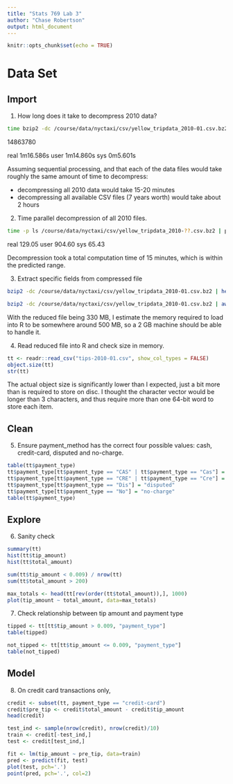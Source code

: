 ```yaml
---
title: "Stats 769 Lab 3"
author: "Chase Robertson"
output: html_document
---
```


```r
knitr::opts_chunk$set(echo = TRUE)
```

# Data Set

## Import

1. How long does it take to decompress 2010 data?
```bash
time bzip2 -dc /course/data/nyctaxi/csv/yellow_tripdata_2010-01.csv.bz2 | wc -l
```

14863780

real    1m16.586s
user    1m14.860s
sys     0m5.601s

Assuming sequential processing, and that each of the data files would take roughly the same amount of time to decompress:

- decompressing all 2010 data would take 15-20 minutes
- decompressing all available CSV files (7 years worth) would take about 2 hours

2. Time parallel decompression of all 2010 files.

```bash
time -p ls /course/data/nyctaxi/csv/yellow_tripdata_2010-??.csv.bz2 | parallel -j12 "bzip2 -dc {} | wc -l"
```

real 129.05
user 904.60
sys 65.43

Decompression took a total computation time of 15 minutes, which is within the predicted range.

3. Extract specific fields from compressed file

```bash
bzip2 -dc /course/data/nyctaxi/csv/yellow_tripdata_2010-01.csv.bz2 | head -n1

bzip2 -dc /course/data/nyctaxi/csv/yellow_tripdata_2010-01.csv.bz2 | awk -F '"*,"*' '{OFS=","; print $12,$16,$18}' > UNI_HOME/data-science/labs/03/tips-2010-01.csv
```

With the reduced file being 330 MB, I estimate the memory required to load into R to be somewhere around 500 MB, so a 2 GB machine should be able to handle it.

4. Read reduced file into R and check size in memory.

```r
tt <- readr::read_csv("tips-2010-01.csv", show_col_types = FALSE)
object.size(tt)
str(tt)
```

The actual object size is significantly lower than I expected, just a bit more than is required to store on disc. I thought the character vector would be longer than 3 characters, and thus require more than one 64-bit word to store each item.

## Clean

5. Ensure payment_method has the correct four possible values: cash, credit-card, disputed and no-charge.

```r
table(tt$payment_type)
tt$payment_type[tt$payment_type == "CAS" | tt$payment_type == "Cas"] = "cash"
tt$payment_type[tt$payment_type == "CRE" | tt$payment_type == "Cre"] = "credit-card"
tt$payment_type[tt$payment_type == "Dis"] = "disputed"
tt$payment_type[tt$payment_type == "No"] = "no-charge"
table(tt$payment_type)
```

## Explore

6. Sanity check

```r
summary(tt)
hist(tt$tip_amount)
hist(tt$total_amount)

sum(tt$tip_amount < 0.009) / nrow(tt)
sum(tt$total_amount > 200)

max_totals <- head(tt[rev(order(tt$total_amount)),], 1000)
plot(tip_amount ~ total_amount, data=max_totals)
```

7. Check relationship between tip amount and payment type

```r
tipped <- tt[tt$tip_amount > 0.009, "payment_type"]
table(tipped)

not_tipped <- tt[tt$tip_amount <= 0.009, "payment_type"]
table(not_tipped)
```

## Model

8. On credit card transactions only, 

```r
credit <- subset(tt, payment_type == "credit-card")
credit$pre_tip <- credit$total_amount - credit$tip_amount
head(credit)
```

```r
test_ind <- sample(nrow(credit), nrow(credit)/10)
train <- credit[-test_ind,]
test <- credit[test_ind,]

fit <- lm(tip_amount ~ pre_tip, data=train)
pred <- predict(fit, test)
plot(test, pch='.')
point(pred, pch='.', col=2)
```



